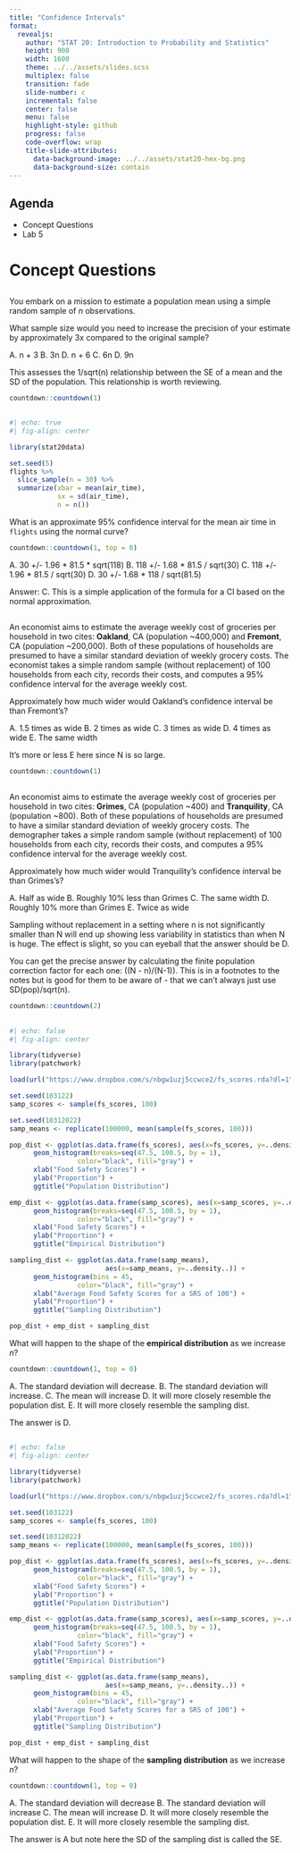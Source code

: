 ```yaml
---
title: "Confidence Intervals"
format:
  revealjs:
    author: "STAT 20: Introduction to Probability and Statistics"
    height: 900
    width: 1600
    theme: ../../assets/slides.scss
    multiplex: false
    transition: fade
    slide-number: c
    incremental: false
    center: false
    menu: false
    highlight-style: github
    progress: false
    code-overflow: wrap
    title-slide-attributes:
      data-background-image: ../../assets/stat20-hex-bg.png
      data-background-size: contain
---
```


## Agenda

- Concept Questions
- Lab 5

# Concept Questions

## 

You embark on a mission to estimate a population mean using a simple random sample of $n$ observations.

:::poll
What sample size would you need to increase the precision of your estimate by approximately 3x compared to the original sample?
:::

:::notes
A. n + 3
B. 3n
D. n + 6
C. 6n
D. 9n

This assesses the 1/sqrt(n) relationship between the SE of a mean and the SD of the population. This relationship is worth reviewing.
:::

```r
countdown::countdown(1)
```



##

```r
#| echo: true
#| fig-align: center

library(stat20data)

set.seed(5)
flights %>%
  slice_sample(n = 30) %>%
  summarize(xbar = mean(air_time),
            sx = sd(air_time),
            n = n())
```

:::poll
What is an approximate 95% confidence interval for the mean air time in `flights` using the normal curve?
:::

```r
countdown::countdown(1, top = 0)
```


:::notes
A. 30 +/- 1.96 * 81.5 * sqrt(118)
B. 118 +/- 1.68 * 81.5 / sqrt(30)
C. 118 +/- 1.96 * 81.5 / sqrt(30)
D. 30 +/- 1.68 * 118 / sqrt(81.5)

Answer: C. This is a simple application of the formula for a CI based on the normal approximation.
:::


##

An economist aims to estimate the average weekly cost of groceries per household in two cites: **Oakland**, CA (population ~400,000) and **Fremont**, CA (population ~200,000). Both of these populations of households are presumed to have a similar standard deviation of weekly grocery costs. The economist takes a simple random sample (without replacement) of 100 households from each city, records their costs, and computes a 95% confidence interval for the average weekly cost.

:::poll
Approximately how much wider would Oakland's confidence interval be than Fremont's?
:::

:::notes
A. 1.5 times as wide
B. 2 times as wide
C. 3 times as wide
D. 4 times as wide
E. The same width

It's more or less E here since N is so large.
:::

```r
countdown::countdown(1)
```

##

An economist aims to estimate the average weekly cost of groceries per household in two cites: **Grimes**, CA (population ~400) and **Tranquility**, CA (population ~800). Both of these populations of households are presumed to have a similar standard deviation of weekly grocery costs. The demographer takes a simple random sample (without replacement) of 100 households from each city, records their costs, and computes a 95% confidence interval for the average weekly cost.

:::poll
Approximately how much wider would Tranquility's confidence interval be than Grimes's?
:::

:::notes
A. Half as wide
B. Roughly 10% less than Grimes
C. The same width
D. Roughly 10% more than Grimes
E. Twice as wide

Sampling without replacement in a setting where n is not significantly smaller than N will end up showing less variability in statistics than when N is huge. The effect is slight, so you can eyeball that the answer should be D.

You can get the precise answer by calculating the finite population correction factor for each one: \sqrt((N - n)/(N-1)). This is in a footnotes to the notes but is good for them to be aware of - that we can't always just use SD(pop)/sqrt(n).
:::

```r
countdown::countdown(2)
```

##

```r
#| echo: false
#| fig-align: center

library(tidyverse)
library(patchwork)

load(url("https://www.dropbox.com/s/nbgw1uzj5ccwce2/fs_scores.rda?dl=1"))

set.seed(103122)
samp_scores <- sample(fs_scores, 100)

set.seed(10312022)
samp_means <- replicate(100000, mean(sample(fs_scores, 100)))

pop_dist <- ggplot(as.data.frame(fs_scores), aes(x=fs_scores, y=..density..)) + 
      geom_histogram(breaks=seq(47.5, 100.5, by = 1), 
                 color="black", fill="gray") + 
      xlab("Food Safety Scores") +
      ylab("Proportion") +
      ggtitle("Population Distribution")

emp_dist <- ggplot(as.data.frame(samp_scores), aes(x=samp_scores, y=..density..)) + 
      geom_histogram(breaks=seq(47.5, 100.5, by = 1), 
                 color="black", fill="gray") + 
      xlab("Food Safety Scores") +
      ylab("Proportion") +
      ggtitle("Empirical Distribution")

sampling_dist <- ggplot(as.data.frame(samp_means), 
                        aes(x=samp_means, y=..density..)) + 
      geom_histogram(bins = 45, 
                 color="black", fill="gray") + 
      xlab("Average Food Safety Scores for a SRS of 100") +
      ylab("Proportion") +
      ggtitle("Sampling Distribution")

pop_dist + emp_dist + sampling_dist
```

:::poll
What will happen to the shape of the **empirical distribution** as we increase $n$?
:::

```r
countdown::countdown(1, top = 0)
```


:::notes
A. The standard deviation will decrease.
B. The standard deviation will increase.
C. The mean will increase
D. It will more closely resemble the population dist.
E. It will more closely resemble the sampling dist.

The answer is D.
:::

##

```r
#| echo: false
#| fig-align: center

library(tidyverse)
library(patchwork)

load(url("https://www.dropbox.com/s/nbgw1uzj5ccwce2/fs_scores.rda?dl=1"))

set.seed(103122)
samp_scores <- sample(fs_scores, 100)

set.seed(10312022)
samp_means <- replicate(100000, mean(sample(fs_scores, 100)))

pop_dist <- ggplot(as.data.frame(fs_scores), aes(x=fs_scores, y=..density..)) + 
      geom_histogram(breaks=seq(47.5, 100.5, by = 1), 
                 color="black", fill="gray") + 
      xlab("Food Safety Scores") +
      ylab("Proportion") +
      ggtitle("Population Distribution")

emp_dist <- ggplot(as.data.frame(samp_scores), aes(x=samp_scores, y=..density..)) + 
      geom_histogram(breaks=seq(47.5, 100.5, by = 1), 
                 color="black", fill="gray") + 
      xlab("Food Safety Scores") +
      ylab("Proportion") +
      ggtitle("Empirical Distribution")

sampling_dist <- ggplot(as.data.frame(samp_means), 
                        aes(x=samp_means, y=..density..)) + 
      geom_histogram(bins = 45, 
                 color="black", fill="gray") + 
      xlab("Average Food Safety Scores for a SRS of 100") +
      ylab("Proportion") +
      ggtitle("Sampling Distribution")

pop_dist + emp_dist + sampling_dist
```

:::poll
What will happen to the shape of the **sampling distribution** as we increase $n$?
:::

```r
countdown::countdown(1, top = 0)
```


:::notes
A. The standard deviation will decrease
B. The standard deviation will increase
C. The mean will increase
D. It will more closely resemble the population dist.
E. It will more closely resemble the sampling dist.

The answer is A but note here the SD of the sampling dist is called the SE.
:::
